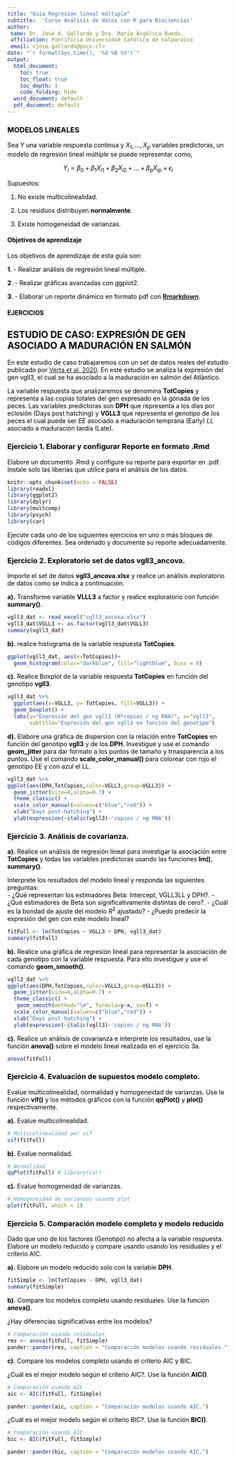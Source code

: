 ```yaml
---
title: "Guía Regresión lineal múltiple"
subtitle:  'Curso Análisis de datos con R para Biociencias'
author:
 name: Dr. José A. Gallardo y Dra. María Angélica Rueda.
 affiliation: Pontificia Universidad Católica de Valparaíso
 email: <jose.gallardo@pucv.cl>
date: "`r format(Sys.time(), '%d %B %Y')`"
output:
  html_document:
    toc: true
    toc_float: true
    toc_depth: 3
    code_folding: hide
  word_document: default
  pdf_document: default
---
```


<style>
#TOC {
  color: black;
  font-familiy: Calibri;
  font-size: 14px;
  border-color: #708090; 
}
body {
   color: black;
   font-familiy: Calibri;
}

pre {
  color: black;
  background-color: #F8F8FF;
}
# header {
  color: #800000;
  font-familiy: Calibri;
  background-color: #F5F5F5;
  opacity: 0.8;
  font-size: 16px;
}
</style>

### MODELOS LINEALES

Sea $Y$ una variable respuesta continua y $X_1,…,X_p$ variables predictoras, un modelo de regresión lineal múltiple se puede representar como,
 
$$Y_{i} = \beta_{0} + \beta_{1} X_{i1} + \beta_{2} X_{i2} + ... + \beta_{p} X_{ip} + \epsilon_{i}$$

Supuestos:

1) No existe multicolinealidad.

2) Los residuos distribuyen **normalmente**.

3) Existe homogeneidad de varianzas.


#### **Objetivos de aprendizaje**

Los objetivos de aprendizaje de esta guía son:

**1**. - Realizar análisis de regresión lineal múltiple.

**2**. - Realizar gráficas avanzadas con ggplot2. 

**3**. - Elaborar un reporte dinámico en formato pdf con **[Rmarkdown](https://rmarkdown.rstudio.com/)**.

#### EJERCICIOS

## ESTUDIO DE CASO: EXPRESIÓN DE GEN ASOCIADO A MADURACIÓN EN SALMÓN

En este estudio de caso trabajaremos con un set de datos reales del estudio publicado por [Verta et al. 2020](https://doi.org/10.1371/journal.pgen.1009055). En este estudio se analiza la expresión del gen vgll3, el cual se ha asociado a la maduración en salmón del Atlántico.

La variable respuesta que analizaremos se denomina **TotCopies** y representa a las copias totales del gen expresado en la gónada de los peces. Las variables predictoras son **DPH** que representa a los días por eclosión (Days post hatching) y **VGLL3** que representa el genotipo de los peces el cual puede ser *EE* asociado a maduración temprana (Early) *LL* asociado a maduración tardía (Late). 

### **Ejercicio 1.** Elaborar y configurar Reporte en formato .Rmd

Elabore un documento .Rmd y configure su reporte para exportar en .pdf. Instale solo las liberías que utilice para el análisis de los datos.

```r
knitr::opts_chunk$set(echo = FALSE)
library(readxl)
library(ggplot2)
library(dplyr)
library(multcomp)
library(psych)
library(car)
```

Ejecute cada uno de los siguientes ejercicios en uno o más bloques de códigos diferentes. Sea ordenado y documente su reporte adecuadamente.

### **Ejercicio 2.** Exploratorio set de datos vgll3_ancova.

Importe el set de datos **vgll3_ancova.xlsx** y realice un análisis exploratorio de datos como se indica a continuación.

**a).** Transforme variable **VLLL3** a factor y realice exploratorio con función **summary()**.

```r

vgll3_dat <- read_excel("vgll3_ancova.xlsx")
vgll3_dat$VGLL3 <- as.factor(vgll3_dat$VGLL3)
summary(vgll3_dat)
```

**b).** realice histograma de la variable respuesta **TotCopies**.

```r

ggplot(vgll3_dat, aes(x=TotCopies))+
  geom_histogram(color="darkblue", fill="lightblue", bins = 8)

```


**c).** Realice Boxplot de la variable respuesta **TotCopies** en función del genotipo **vgll3**.

```r
vgll3_dat %>%
  ggplot(aes(x=VGLL3, y= TotCopies, fill=VGLL3)) +
  geom_boxplot() +
  labs(y="Expresión del gen vgll3 (Nºcopias / ng RNA)", x="vgll3", 
       subtitle="Expresión del gen vgll3 en función del genotipo")
```

**d).** Elabore una gráfica de dispersion con la relación entre **TotCopies** en función del genotipo **vgll3** y de los **DPH**. Investigue y use el comando **geom_jitter** para dar formato a los puntos de tamaño y trnasparencia a los puntos. Use el comando **scale_color_manual()** para colorear con rojo el genotipo EE y con azul el LL.

```r

vgll3_dat %>%
ggplot(aes(DPH,TotCopies,color=VGLL3,group=VGLL3)) +
  geom_jitter(size=4,alpha=0.7) +
  theme_classic() + 
  scale_color_manual(values=c("blue","red")) + 
  xlab("Days post-hatching") + 
  ylab(expression(~italic(vgll3)~'copies / ng RNA'))
```


### **Ejercicio 3.** Análisis de covarianza.

**a).** Realice un análisis de regresión lineal para investigar la asociación entre **TotCopies** y todas las variables predictoras usando las funciones **lm()**, **summary()**. 

Interprete los resultados del modelo lineal y responda las siguientes preguntas:   
- ¿Qué representan los estimadores Beta: Intercept, VGLL3LL y DPH?. 
- ¿Qué estimadores de Beta son significativamente distintas de cero?. 
- ¿Cuál es la bondad de ajuste del modelo $R^2$ ajustado? 
- ¿Puedo predecir la expresión del gen con este modelo lineal?

```r

fitFull <- lm(TotCopies ~ VGLL3 + DPH, vgll3_dat)
summary(fitFull)

```

**b).** Realice una gráfica de regresión lineal para representar la asociación de cada genotipo con la variable respuesta. Para ello investigue y use el comando **geom_smooth()**. 

```r
vgll3_dat %>%
ggplot(aes(DPH,TotCopies,color=VGLL3,group=VGLL3)) +
  geom_jitter(size=4,alpha=0.7) +
  theme_classic() + 
   geom_smooth(method="lm", formula=y~x, se=T) +
  scale_color_manual(values=c("blue","red")) + 
  xlab("Days post-hatching") + 
  ylab(expression(~italic(vgll3)~'copies / ng RNA'))
```

**c).** Realice un análisis de covarianza e interprete los resultados, use la función **anova()** sobre el modelo lineal realizado en el ejercicio 3a.

```r
anova(fitFull)
```

### **Ejercicio 4.** Evaluación de supuestos modelo completo.

Evalue multicolinealidad, normalidad y homogeneidad de varianzas. Use la función **vif()** y los métodos gráficos con la función **qqPlot()** y **plot()** respectivamente.

**a).** Evalue multicolinealidad.

```r
# Multicolinealidad por vif
vif(fitFull)

```

**b).** Evalue normalidad.
```r
# Normalidad
qqPlot(fitFull) # library(car)

```

**c).** Evalue homogeneidad de varianzas.
```r
# Homogeneidad de varianzas usando plot
plot(fitFull, which = 1)

```


### **Ejercicio 5.** Comparación modelo completo y modelo reducido

Dado que uno de los factores (Genotipo) no afecta a la variable respuesta. Elabore un modelo reducido y compare usando usando los residuales y el criterio AIC. 

**a).** Elabore un modelo reducido solo con la variable **DPH**.

```r
fitSimple <- lm(TotCopies ~ DPH, vgll3_dat)
summary(fitSimple)
```

**b).** Compare los modelos completo usando residuales. Use la función **anova()**.

¿Hay diferencias significativas entre los modelos?

```r
# Comparación usando residuales
res <- anova(fitFull, fitSimple)
pander::pander(res, caption = "Comparación modelos usando residuales.")

```

**c).** Compare los modelos completo usando el criterio AIC y BIC.

¿Cuál es el mejor modelo según el criterio AIC?. Use la función **AIC()**.

```r
# Comparación usando AIC
aic <- AIC(fitFull, fitSimple)

pander::pander(aic, caption = "Comparación modelos usando AIC.")
```

¿Cuál es el mejor modelo según el criterio BIC?. Use la función **BIC()**.

```r
# Comparación usando AIC
bic <- BIC(fitFull, fitSimple)

pander::pander(bic, caption = "Comparación modelos usando AIC.")
```
